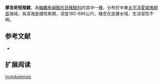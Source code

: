 {{Speciesbox
| name = 摩洛哥短稚鱈
| status = NE
| status_system = iucn3.1
| trend = unknow
| genus = Gadella
| species = molokaiensis
| authority = [[Paulin|Paulin]], 1989
| synonyms = 
}}
'''摩洛哥短稚鱈'''，為[[輻鰭魚綱|輻鰭魚綱]][[鱈形目|鱈形目]][[稚鱈科|稚鱈科]]的其中一[[種|種]]，分布於中東[[太平洋|太平洋]][[夏威夷群島|夏威夷群島]]海域，為深海底棲性魚類，深度180-686公尺，棲息在底層水域，生活習性不明。

==参考文献==
*{{FishBase_species|genus=Gadella|species=molokaiensis|year=2016|month=1}}

== 扩展阅读 ==
{{refbegin}}
{{wikispecies-inline|Gadella molokaiensis|摩洛哥短稚鱈}}
{{refend}}
{{Taxonbar|from=Q3120621}}

[[Category:短稚鱈屬|molokaiensis]]


{{鱈形目小作品}}